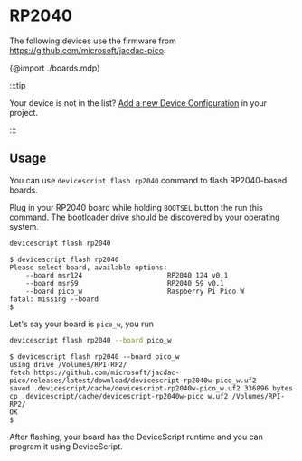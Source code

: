 # RP2040

The following devices use the firmware from https://github.com/microsoft/jacdac-pico.

{@import ./boards.mdp}

:::tip

Your device is not in the list? [Add a new Device Configuration](/devices/add-board) in your project.

:::

## Usage

You can use `devicescript flash rp2040` command to flash RP2040-based boards.

Plug in your RP2040 board while holding `BOOTSEL` button the run this command. The bootloader drive should be discovered by your operating system.

```bash
devicescript flash rp2040
```

```console title="Output"
$ devicescript flash rp2040
Please select board, available options:
    --board msr124                     RP2040 124 v0.1
    --board msr59                      RP2040 59 v0.1
    --board pico_w                     Raspberry Pi Pico W
fatal: missing --board
$
```

Let's say your board is `pico_w`, you run

```bash
devicescript flash rp2040 --board pico_w
```

```console title="Output"
$ devicescript flash rp2040 --board pico_w
using drive /Volumes/RPI-RP2/
fetch https://github.com/microsoft/jacdac-pico/releases/latest/download/devicescript-rp2040w-pico_w.uf2
saved .devicescript/cache/devicescript-rp2040w-pico_w.uf2 336896 bytes
cp .devicescript/cache/devicescript-rp2040w-pico_w.uf2 /Volumes/RPI-RP2/
OK
$
```

After flashing, your board has the DeviceScript runtime and you can program it using DeviceScript.
